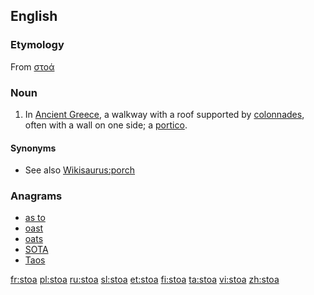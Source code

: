 ==English==

===Etymology===
From {{etyl|grc}} [[στοά]]

===Noun===
{{wikipedia}}
{{en-noun|stoae|pl2=stoæ}}

# {{architecture}} In [[Ancient Greece]], a walkway with a roof supported by [[colonnade]]s, often with a wall on one side; a [[portico]].

====Synonyms====
* See also [[Wikisaurus:porch]]

===Anagrams===
* [[as to#English|as to]]
* [[oast#English|oast]]
* [[oats#English|oats]]
* [[SOTA#English|SOTA]]
* [[Taos#English|Taos]]

[[fr:stoa]]
[[pl:stoa]]
[[ru:stoa]]
[[sl:stoa]]
[[et:stoa]]
[[fi:stoa]]
[[ta:stoa]]
[[vi:stoa]]
[[zh:stoa]]